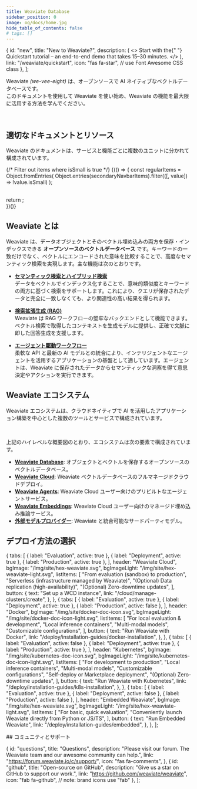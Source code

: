 ```yaml
---
title: Weaviate Database
sidebar_position: 0
image: og/docs/home.jpg
hide_table_of_contents: false
# tags: []
---
```



  {
    id: "new",
    title: "New to Weaviate?",
    description: (
      <>
        Start with the{" "}
        <span className={styles.highlight}>Quickstart tutorial</span> – an
        end-to-end demo that takes 15–30 minutes.
      </>
    ),
    link: "/weaviate/quickstart",
    icon: "fas fa-star", // use Font Awesome CSS class
  },
];

Weaviate _(we-vee-eight)_ は、オープンソースで AI ネイティブなベクトルデータベースです。  
このドキュメントを使用して Weaviate を使い始め、Weaviate の機能を最大限に活用する方法を学んでください。

<CardsSection items={welcomeCardsData} className={styles.smallCards} />

<br />

## 適切なドキュメントとリソース

Weaviate のドキュメントは、サービスと機能ごとに複数のユニットに分かれて構成されています。

{/* Filter out items where isSmall is true */}
{(() => {
  const regularItems = Object.fromEntries(
    Object.entries(secondaryNavbarItems).filter(([, value]) => !value.isSmall)
  );
  
  <br />
  return <CardsSection items={regularItems} />;
  <br />
})()}

## Weaviate とは

Weaviate は、データオブジェクトとそのベクトル埋め込みの両方を保存・インデックスできる **オープンソースのベクトルデータベース** です。キーワードの一致だけでなく、ベクトルにエンコードされた意味を比較することで、高度なセマンティック検索を実現します。主な機能は次のとおりです。

- **[セマンティック検索とハイブリッド検索](./search/basics.md)**  
  データをベクトルでインデックス化することで、意味的類似度とキーワードの両方に基づく検索をサポートします。これにより、クエリが保存されたデータと完全に一致しなくても、より関連性の高い結果を得られます。

- **[検索拡張生成 (RAG)](./search/generative.md)**  
  Weaviate は RAG ワークフローの堅牢なバックエンドとして機能できます。ベクトル検索で取得したコンテキストを生成モデルに提供し、正確で文脈に即した回答生成を支援します。

- **[エージェント駆動ワークフロー](../agents/index.md)**  
  柔軟な API と最新の AI モデルとの統合により、インテリジェントなエージェントを活用するアプリケーションの基盤として適しています。エージェントは、Weaviate に保存されたデータからセマンティックな洞察を得て意思決定やアクションを実行できます。

## Weaviate エコシステム

Weaviate エコシステムは、クラウドネイティブで AI を活用したアプリケーション構築を中心とした複数のツールとサービスで構成されています。


<DocsImage
  image={WeaviateEcosystem}
  alt="The Weaviate Ecosystem"
  layout="below"
/>
<br />

上記のハイレベルな概要図のとおり、エコシステムは次の要素で構成されています。

- **[Weaviate Database](#what-is-weaviate)**: オブジェクトとベクトルを保存するオープンソースのベクトルデータベース。
- **[Weaviate Cloud](/cloud)**: Weaviate ベクトルデータベースのフルマネージドクラウドデプロイ。
- **[Weaviate Agents](/agents)**: Weaviate Cloud ユーザー向けのプリビルトなエージェントサービス。
- **[Weaviate Embeddings](/cloud/embeddings)**: Weaviate Cloud ユーザー向けのマネージド埋め込み推論サービス。
- **[外部モデルプロバイダー](/weaviate/model-providers)**: Weaviate と統合可能なサードパーティモデル。

## デプロイ方法の選択

  {
    tabs: [
      { label: "Evaluation", active: true },
      { label: "Deployment", active: true },
      { label: "Production", active: true },
    ],
    header: "Weaviate Cloud",
    bgImage: "/img/site/hex-weaviate.svg",
    bgImageLight: "/img/site/hex-weaviate-light.svg",
    listItems: [
      "From evaluation (sandbox) to production",
      "Serverless (infrastructure managed by Weaviate)",
      "(Optional) Data replication (high-availability)",
      "(Optional) Zero-downtime updates",
    ],
    button: {
      text: "Set up a WCD instance",
      link: "/cloud/manage-clusters/create",
    },
  },
  {
    tabs: [
      { label: "Evaluation", active: true },
      { label: "Deployment", active: true },
      { label: "Production", active: false },
    ],
    header: "Docker",
    bgImage: "/img/site/docker-doc-icon.svg",
    bgImageLight: "/img/site/docker-doc-icon-light.svg",
    listItems: [
      "For local evaluation & development",
      "Local inference containers",
      "Multi-modal models",
      "Customizable configurations",
    ],
    button: {
      text: "Run Weaviate with Docker",
      link: "/deploy/installation-guides/docker-installation",
    },
  },
  {
    tabs: [
      { label: "Evaluation", active: false },
      { label: "Deployment", active: true },
      { label: "Production", active: true },
    ],
    header: "Kubernetes",
    bgImage: "/img/site/kubernetes-doc-icon.svg",
    bgImageLight: "/img/site/kubernetes-doc-icon-light.svg",
    listItems: [
      "For development to production",
      "Local inference containers",
      "Multi-modal models",
      "Customizable configurations",
      "Self-deploy or Marketplace deployment",
      "(Optional) Zero-downtime updates",
    ],
    button: {
      text: "Run Weaviate with Kubernetes",
      link: "/deploy/installation-guides/k8s-installation",
    },
  },
  {
    tabs: [
      { label: "Evaluation", active: true },
      { label: "Deployment", active: false },
      { label: "Production", active: false },
    ],
    header: "Embedded Weaviate",
    bgImage: "/img/site/hex-weaviate.svg",
    bgImageLight: "/img/site/hex-weaviate-light.svg",
    listItems: [
      "For basic, quick evaluation",
      "Conveniently launch Weaviate directly from Python or JS/TS",
    ],
    button: {
      text: "Run Embedded Weaviate",
      link: "/deploy/installation-guides/embedded",
    },
  },
];

<DeploymentCards items={deploymentCardsData} />
## コミュニティとサポート

  {
    id: "questions",
    title: "Questions",
    description:
      "Please visit our forum. The Weaviate team and our awesome community can help.",
    link: "https://forum.weaviate.io/c/support/",
    icon: "fas fa-comments",
  },
  {
    id: "github",
    title: "Open-source on GitHub",
    description: "Give us a star on GitHub to support our work.",
    link: "https://github.com/weaviate/weaviate",
    icon: "fab fa-github", // note: brand icons use "fab"
  },
];

<CardsSection items={communityCardsData} />